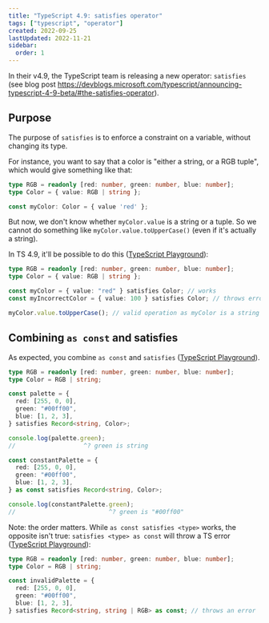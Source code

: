 ```yaml
---
title: "TypeScript 4.9: satisfies operator"
tags: ["typescript", "operator"]
created: 2022-09-25
lastUpdated: 2022-11-21
sidebar:
  order: 1
---
```


In their v4.9, the TypeScript team is releasing a new operator: `satisfies` (see blog post https://devblogs.microsoft.com/typescript/announcing-typescript-4-9-beta/#the-satisfies-operator).

## Purpose

The purpose of `satisfies` is to enforce a constraint on a variable, without changing its type.

For instance, you want to say that a color is "either a string, or a RGB tuple", which would give something like that:

```ts
type RGB = readonly [red: number, green: number, blue: number];
type Color = { value: RGB | string };

const myColor: Color = { value 'red' };
```

But now, we don't know whether `myColor.value` is a string or a tuple. So we cannot do something like `myColor.value.toUpperCase()` (even if it's actually a string).

In TS 4.9, it'll be possible to do this ([TypeScript Playground](https://www.typescriptlang.org/play?ts=4.9.0-dev.20220921#code/C4TwDgpgBASg4gISgXigJwgQwCYHsB2ANiFANobYBcU+ArgLYBGEaANFAOYYT7V1Mt2jQrQh8GzNAF0A3AChQkKAGFchXGhRQA3lABumEWNiIoAHygBnYGgCW+DlAC+8uQGMC1qPRCr1m1F0DI2oAcgpQ5ytMYFtLADNbCEsVNQ0ZKAB6TKgAdw0Aa0t3T2BvEABJfA80DDdgPw0tIMNRagBGAAZOqMsYuMTk1P8M7KhgAAs0XFyUlmm0OTkfRrQAOmDRNeBcAFUwSDRlTEsIAAoASlGc4NtsKFxD-oIoE-LVqDjXqxt7DiA)):

```ts
type RGB = readonly [red: number, green: number, blue: number];
type Color = { value: RGB | string };

const myColor = { value: "red" } satisfies Color; // works
const myIncorrectColor = { value: 100 } satisfies Color; // throws error

myColor.value.toUpperCase(); // valid operation as myColor is a string
```

## Combining `as const` and satisfies

As expected, you combine `as const` and `satisfies` ([TypeScript Playground](https://www.typescriptlang.org/play?ts=4.9.0-dev.20220921#code/C4TwDgpgBASg4gISgXigJwgQwCYHsB2ANiFANobYBcU+ArgLYBGEaANFAOYYT7V1Mt2jQrQh8GzNAF0A3AChQkKAGFchXGhSxEUAD5QAzsDQBLfB3lyAxgSNQwmQhGDBoqAN5yo39BCpkAJgBWIPYABnCpVi8fLggeagAiAGIwsIAzdLTE6J8oYVFqUgBGVgDWAGYouQBfQ0xgEwN0kwgDWAgbNGwAHiNTc3ZVdTQAPksbfAM1CAA6dQ4ACgcnFzm4ngBKeQB6HbyDw7yAPQB+OQvJuyvgTHxgAAVHZ1ctTzyKIuDQqAjf6ryG14UBSaUy2VyPgKYjIpXKVWidUw7Ru9UazVa7RgnQ0vX6Zg4QzUGnGl1sM3muCWNzuj2ea1mQO2cj2RzZ7O8ZzkQA)).

```ts
type RGB = readonly [red: number, green: number, blue: number];
type Color = RGB | string;

const palette = {
  red: [255, 0, 0],
  green: "#00ff00",
  blue: [1, 2, 3],
} satisfies Record<string, Color>;

console.log(palette.green);
//                   ^? green is string

const constantPalette = {
  red: [255, 0, 0],
  green: "#00ff00",
  blue: [1, 2, 3],
} as const satisfies Record<string, Color>;

console.log(constantPalette.green);
//                          ^? green is "#00ff00"
```

Note: the order matters. While `as const satisfies <type>` works, the opposite isn't true: `satisfies <type> as const` will throw a TS error ([TypeScript Playground](https://www.typescriptlang.org/play?ts=4.9.0-dev.20220921#code/C4TwDgpgBASg4gISgXigJwgQwCYHsB2ANiFANobYBcU+ArgLYBGEaANFAOYYT7V1Mt2jQrQh8GzNAF0A3AChQkKAGFchXGhSxEUAD5QAzsDQBLfB3lyAxgSNQzAN0yET2AArOIwYNFQBvOSgg9AgqMgAmAFZI9gAGOKlWQOCuCB5qACIAYljYgDM83Iyk4KhhUWpSAEZWcNYAZkS5AF9DTGATAzyTCANYCBs0bAAeI1NzdjGzDj1tBAA+KEw+m3wjGSgAek2oYAALNFwAdz7MfCgWQ7QgA)):

```ts
type RGB = readonly [red: number, green: number, blue: number];
type Color = RGB | string;

const invalidPalette = {
  red: [255, 0, 0],
  green: "#00ff00",
  blue: [1, 2, 3],
} satisfies Record<string, string | RGB> as const; // throws an error
```
